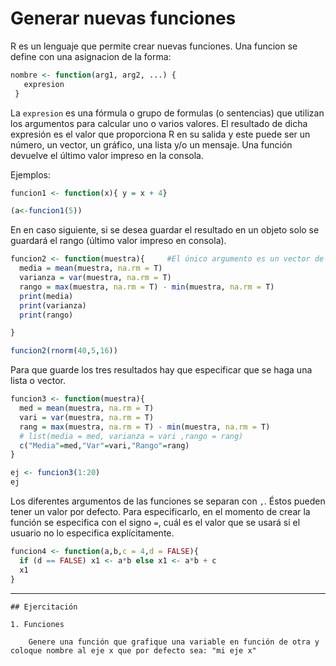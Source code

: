 # Generar nuevas funciones

R es un lenguaje que permite crear nuevas funciones. Una funcion se define con una asignacion de la forma:
```r
nombre <- function(arg1, arg2, ...) {
   expresion
 }
```


La `expresion` es una fórmula o grupo de formulas (o sentencias) que utilizan los argumentos para calcular uno o varios valores. El resultado de dicha expresión es el valor que proporciona R en su salida y este puede ser un número, un vector, un gráfico, una lista y/o un mensaje. Una función devuelve el último valor impreso en la consola.

Ejemplos:

```r
funcion1 <- function(x){ y = x + 4}

(a<-funcion1(5))
```

En en caso siguiente, si se desea guardar el resultado en un objeto solo se guardará el rango (último valor impreso en consola). 

```r
funcion2 <- function(muestra){     #El único argumento es un vector de datos
  media = mean(muestra, na.rm = T)
  varianza = var(muestra, na.rm = T)
  rango = max(muestra, na.rm = T) - min(muestra, na.rm = T)
  print(media)
  print(varianza)
  print(rango)

}

funcion2(rnorm(40,5,16))
```

Para que guarde los tres resultados hay que especificar que se haga una lista o vector.


```r
funcion3 <- function(muestra){     
  med = mean(muestra, na.rm = T)
  vari = var(muestra, na.rm = T)
  rang = max(muestra, na.rm = T) - min(muestra, na.rm = T)
  # list(media = med, varianza = vari ,rango = rang)
  c("Media"=med,"Var"=vari,"Rango"=rang)
}

ej <- funcion3(1:20)
ej
```

Los diferentes argumentos de las funciones se separan con `,`. Éstos pueden tener un valor por defecto. Para especificarlo, en el momento de crear la función se especifica con el signo `=`, cuál es el valor que se usará si el usuario no lo especifica explícitamente.

```r
funcion4 <- function(a,b,c = 4,d = FALSE){
  if (d == FALSE) x1 <- a*b else x1 <- a*b + c
  x1
}
```



---
  
```block
## Ejercitación
```

```block

1. Funciones

    Genere una función que grafique una variable en función de otra y coloque nombre al eje x que por defecto sea: "mi eje x"

```

